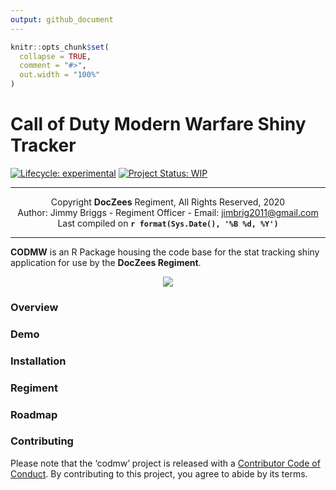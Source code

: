 ```yaml
---
output: github_document
---
```


```r
knitr::opts_chunk$set(
  collapse = TRUE,
  comment = "#>",
  out.width = "100%"
)
```

# Call of Duty Modern Warfare Shiny Tracker

<!-- badges: start -->
[![Lifecycle: experimental](https://img.shields.io/badge/lifecycle-experimental-orange.svg)](https://www.tidyverse.org/lifecycle/#experimental)
[![Project Status: WIP](https://www.repostatus.org/badges/latest/wip.svg)](http://www.repostatus.org/#wip)
<!-- badges: end -->

***

<center>

Copyright **DocZees** Regiment, All Rights Reserved, 2020  
Author: Jimmy Briggs - Regiment Officer - Email: <jimbrig2011@gmail.com>  
Last compiled on **`r format(Sys.Date(), '%B %d, %Y')`**  

***

</center>

**CODMW** is an R Package housing the code base for the stat tracking shiny application 
for use by the **DocZees Regiment**.


<center>
![](www/img/codmw_background_2.jpeg)
</center>

### Overview

### Demo

### Installation

### Regiment

### Roadmap

### Contributing

Please note that the 'codmw' project is released with a
[Contributor Code of Conduct](CODE_OF_CONDUCT.md).
By contributing to this project, you agree to abide by its terms.


